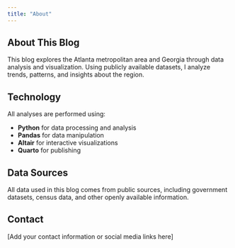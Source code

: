 ```yaml
---
title: "About"
---
```


## About This Blog

This blog explores the Atlanta metropolitan area and Georgia through data analysis and visualization. Using publicly available datasets, I analyze trends, patterns, and insights about the region.

## Technology

All analyses are performed using:

- **Python** for data processing and analysis
- **Pandas** for data manipulation
- **Altair** for interactive visualizations
- **Quarto** for publishing

## Data Sources

All data used in this blog comes from public sources, including government datasets, census data, and other openly available information.

## Contact

[Add your contact information or social media links here]
